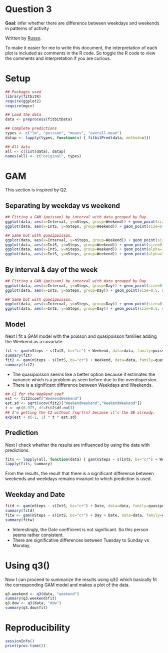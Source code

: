 Question 3
====================================================================================================

__Goal__: infer whether there are difference between weekdays and weekends in patterns of activity

Written by [Russo](https://github.com/russojhsph/fitbitR).

To make it easier for me to write this document, the interpretation of each plot is included as comments in the R code. So toggle the R code to view the comments and interpretation if you are curious.

# Setup

```r
## Packages used
library(fitbitR)
require(ggplot2)
require(mgcv)

## Load the data
data <- preprocess(fitbitData)

## Complete predictions
types <- c("lm", "poisson", "means", "overall-mean")
datap <- lapply(types, function(x) { fitbitPred(data, method=x)})

## All data
all <- c(list(data), datap)
names(all) <- c("original", types)
```

# GAM

This section is inspired by Q2.

## Separating by weekday vs weekend

```r
## Fitting a GAM (poisson) by interval with data grouped by Day.
ggplot(data, aes(x=Interval, y=nSteps, group=Weekend)) + geom_point(size=0.5, na.rm=TRUE) + facet_grid(~Weekend) + stat_smooth(method=gam, formula= y ~ s(x, bs="cr"), na.rm=TRUE, family=poisson)
ggplot(data, aes(x=IntS, y=nSteps, group=Weekend)) + geom_point(size=0.5, na.rm=TRUE) + facet_grid(~Weekend) + stat_smooth(method=gam, formula= y ~ s(x, bs="cr"), na.rm=TRUE, family=poisson)

## Same but with quasipoisson.
ggplot(data, aes(x=Interval, y=nSteps, group=Weekend)) + geom_point(size=0.5, na.rm=TRUE) + facet_grid(~Weekend) + stat_smooth(method=gam, formula= y ~ s(x, bs="cr"), na.rm=TRUE, family=quasipoisson)
ggplot(data, aes(x=IntS, y=nSteps, group=Weekend)) + geom_point(size=0.5, na.rm=TRUE) + facet_grid(~Weekend) + stat_smooth(method=gam, formula= y ~ s(x, bs="cr"), na.rm=TRUE, family=quasipoisson)
ggplot(data, aes(x=IntS, y=nSteps, group=Weekend)) + geom_point(alpha=1/4, na.rm=TRUE) + facet_grid(~Weekend) + stat_smooth(method=gam, formula= y ~ s(x, bs="cr"), na.rm=TRUE, family=quasipoisson)
ggplot(data, aes(x=IntS, y=nSteps, group=Weekend)) + geom_point(alpha=1/4, na.rm=TRUE, colour="orange") + facet_grid(~Weekend) + stat_smooth(method=gam, formula= y ~ s(x, bs="cr"), na.rm=TRUE, family=quasipoisson)
```

## By interval & day of the week


```r
## Fitting a GAM (poisson) by interval with data grouped by Day.
ggplot(data, aes(x=Interval, y=nSteps, group=Day)) + geom_point(size=0.5, na.rm=TRUE) + facet_grid(~Day) + stat_smooth(method=gam, formula= y ~ s(x, bs="cr"), na.rm=TRUE, family=poisson)
ggplot(data, aes(x=IntS, y=nSteps, group=Day)) + geom_point(size=0.5, na.rm=TRUE) + facet_grid(~Day) + stat_smooth(method=gam, formula= y ~ s(x, bs="cr"), na.rm=TRUE, family=poisson)

## Same but with quasipoisson.
ggplot(data, aes(x=Interval, y=nSteps, group=Day)) + geom_point(size=0.5, na.rm=TRUE) + facet_grid(~Day) + stat_smooth(method=gam, formula= y ~ s(x, bs="cr"), na.rm=TRUE, family=quasipoisson)
ggplot(data, aes(x=IntS, y=nSteps, group=Day)) + geom_point(size=0.5, na.rm=TRUE) + facet_grid(~Day) + stat_smooth(method=gam, formula= y ~ s(x, bs="cr"), na.rm=TRUE, family=quasipoisson)
```

## Model

Next I fit a GAM model with the poisson and quasipoisson families adding the Weekend as a covariate.

```r
fit <- gam(nSteps ~ s(IntS, bs="cr") + Weekend, data=data, family=poisson)
summary(fit)
fit2 <- gam(nSteps ~ s(IntS, bs="cr") + Weekend, data=data, family=quasipoisson)
summary(fit2)
```

* The quasipoisson seems like a better option because it estimates the variance which is a problem as seen before due to the overdispersion.
* There is a significant difference between Weekdays and Weekends.

```r
## CI for the Weekend coef
est <- fit2$coef["WeekendWeekend"] 
est.sd <- sqrt(vcov(fit2)["WeekendWeekend","WeekendWeekend"])
t <- qt(0.975, df=fit2$df.null)
## I'm getting the CI without /sqrt(n) because it's the SE already.
exp(est + c(-1, 1) * t * est.sd)
```


## Prediction

Next I check whether the results are influenced by using the data with predictions.

```r

fits <- lapply(all, function(data) { gam(nSteps ~ s(IntS, bs="cr") + Weekend, data=data, family=quasipoisson) })
lapply(fits, summary)
```
From the results, the result that there is a significant difference between weekends and weekdays remains invariant to which prediction is used.

## Weekday and Date

```r
fitd <- gam(nSteps ~ s(IntS, bs="cr") + Date, data=data, family=quasipoisson)
summary(fitd)
fitw <- gam(nSteps ~ s(IntS, bs="cr") + Day + Date, data=data, family=quasipoisson)
summary(fitw)
```

* Interestingly, the Date coefficient is not significant. So this person seems rather consistent. 
* There are significative differences between Tuesday to Sunday vs Monday.

# Using q3()

Now I can proceed to summarize the results using q3() which basically fit the corresponding GAM model and makes a plot of the data.

```r
q3.weekend <- q3(data, "weekend")
summary(q3.weekend$fit)
q3.dow <- q3(data, "dow")
summary(q3.dow$fit)
```





# Reproducibility

```r
sessionInfo()
print(proc.time())
```


